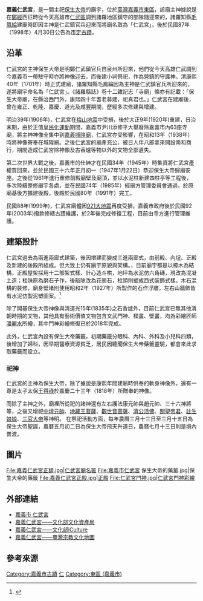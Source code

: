 {{coord|23|28|53.4|N|120|27|2.6|E|display=title}}
{{東亞廟宇
| name = 嘉義仁武宮
| img = File:2022年的嘉義仁武宮.jpg
| img_capt = 仁武宮三川殿
| image_width = 270px
| location = {{ROC-TWN}}<br/>[[嘉義市|嘉義市]][[東區_(嘉義市)|東區]]北榮街54號
| god =保生大帝
| type = 市定古蹟
| struct = 
| open_year = 1701年（[[清聖祖|清聖祖]][[康熙|康熙]]40年）肇建
| cere_date = 農曆3月13日至15日（保生大帝聖誕）
|}}
{{tw monument
|name=嘉義仁武宮
|formername=
|image=Chiayi Jen-Wu Temple (Taiwan) 01.jpg
|imagename=
|othername=
|formalname=
|level= 市定古蹟
|class= 寺廟
|time={{QIN}}康熙四十年（1701年）
|material= 
|location= {{TWN}}[[嘉義市|嘉義市]][[東區_(嘉義市)|東區]]北榮街54號
|open=每日06:00–21:00
|cost=
|website= 
|reg_url=https://nchdb.boch.gov.tw/assets/advanceSearch/monument/19980430000001
|telephone=05-227-6283
}}
'''嘉義仁武宮'''，是一間主祀[[保生大帝|保生大帝]]的廟宇{{r|文}}，位於[[臺灣|臺灣]][[嘉義市|嘉義市]][[東區_(嘉義市)|東區]]，該廟主神據說是在[[鄭經|鄭經]]西征時從今天高雄市[[仁武區|仁武區]]調到諸羅地區鎮守的部隊隨迎來的，諸羅知縣[[毛鳳綸|毛鳳綸]]建廟時即因主神是仁武鎮官兵迎來而將廟名取為「仁武宮」{{r|諸}}。後於民國87年（1998年）4月30日公告為[[嘉義市文化資產|市定古蹟]]。

== 沿革 ==
仁武宮的主神保生大帝是明鄭仁武鎮官兵自泉州所迎來，他們從今天高雄仁武調到今嘉義市一帶駐守時亦將神像迎去，而後建小祠祭祀，作為營鎮的守護神{{r|諸}}。清康熙40年（1701年）時正式建廟，諸羅知縣毛鳳綸因為主神是仁武鎮官兵所迎來的，遂將廟宇命名為「仁武宮」{{r|諸}}。《諸羅縣誌》卷十二雜記志「寺廟」條亦有記載：「保生大帝廟，在縣治西門外，康熙四十年耆老募建，祀真君也。」仁武宮在建廟後，曾在雍正、乾隆、嘉慶、道光及咸豐期間，歷經多次修建與增建。

明治39年(1906年)，仁武宮在[[1906年梅山地震|梅山地震]]中受損，後於大正9年(1920年)重建，日治末期，由於正值[[皇民化運動|皇民化運動]]期間，嘉義市尹川添修平大舉廢除嘉義市內63座寺廟，將主神神像全集中到[[嘉義城隍廟|嘉義城隍廟]]，仁武宮亦受影響，在昭和13年（1938年）時將神像寄奉在城隍廟{{r|文}}。之後仁武宮的廟產充公，被日人伴八郎拿來開設南和商行，期間造成仁武宮除神像及古香爐等物以外的文物全部遺失{{r|文}}。

第二次世界大戰之後，嘉義市的仕紳才在民國34年（1945年）時集資將仁武宮產權買回來，並於民國三十六年正月初一（1947年1月22日）恭迎保生大帝歸廟安座{{r|嘉}}。之後從1961年進行重修前殿廟壁及廟頂，並以水泥柱新建四柱亭等工程後，多次陸續整修廟宇各處{{r|嘉}}，並在民國74年（1985年）經廟方管理委員會通過，於原廟基後方擴建後殿，後殿於民國80年（1991年）完工。

民國88年(1999年)，仁武宮廟體因[[921大地震|921大地震]]再度受損，嘉義市政府後於民國92年(2003年)撥款修繕古蹟維護，於2年後完成修復工程，目前由寺方進行管理維護。
== 建築設計 ==
仁武宮過去為兩進兩廊式建築，後因增建而變成三進兩廊式，由前殿、內埕、正殿及新建的後殿所組成。但大致上仍有廟宇原貌與架構。{{r|諸}}，目前廟宇都是以樟木為結構，正殿屋架採用十二部架式樣、計心造斗栱，地坪為水泥仿六角磚，現改為混凝土造；柱珠原為磨石子作，後敲除改為花崗石，柱頭則塑成西式裝飾式樣。木石混構的裝修，廟身壁堵則使用昭和2年（1927年）所製作的石作浮雕，左右山牆飾皆有水泥仿製泥塑圖案。<ref>{{Cite book|title=《嘉義市市定古蹟嘉義仁武宮調查研究》|last=楊|first=仁江|publisher=嘉義市政府|year=2000|isbn=|location=嘉義市|language=zh-tw}}</ref>



除了開基保生大帝神像與清道光15年(1835年)之石香爐外，目前仁武宮已無其他清朝時期的文物，其他具有藝術價值文物包含文武門神、樑畫、壁畫，均為彩繪匠師[[潘麗水|潘麗水]]所繪，其中門神彩繪修復已於2018年完成{{r|嘉}}。

此外，仁武宮內設有保生大帝藥籤，初期藥籤分眼科、內科、外科及小兒科四類，後增加了婦科，因早期醫療資源貧乏，居民因聽聞保生大帝藥籤靈驗，都會來此求取藥籤而設立。
=== 祀神 ===
仁武宮的主神為保生大帝，除了據說是康熙年間建廟時供奉的軟身神像外，還有一尊是太子太保[[王得祿|王得祿]]於嘉慶二十三年（1818年）所贈奉的神像{{r|諸}}。

而除了主神之外，廟裡所從祀的諸神還有左右護法康元帥與趙元帥、三十六神將等，之後又增祀[[中壇元帥|中壇元帥]]、[[地藏王菩薩|地藏王菩薩]]、[[觀世音菩薩|觀世音菩薩]]、[[濟公活佛|濟公活佛]]、[[關聖帝君|關聖帝君]]、[[註生娘娘|註生娘娘]]、[[三官大帝|三官大帝]]等神明{{r|諸}}。
在祭祀活動方面，每年農曆三月十三日至三月十五日為保生大帝聖誕，農曆五月初二日為保生大帝飛天升道日，農曆七月十三日則是境內普渡。

== 圖片 ==
<gallery mode="packed" heights="180">
File:嘉義仁武宮正額.jpg|仁武宮廟名匾
File:嘉義市仁武宮 保生大帝的藥籤.jpg|保生大帝的藥籤
File:嘉義仁武宮正殿.jpg|正殿
File:仁武宮門神.jpg|仁武宮門神彩繪
</gallery>
== 外部連結==
*[https://www.facebook.com/%E5%98%89%E7%BE%A9%E5%B8%82-%E4%BB%81%E6%AD%A6%E5%AE%AE-1670092196632948/?ref=page_internal 嘉義市 仁武宮]
*[https://nchdb.boch.gov.tw/assets/advanceSearch/monument/19980430000001 嘉義仁武宮——文化部文化資產局] {{Wayback|url=https://nchdb.boch.gov.tw/assets/advanceSearch/monument/19980430000001 |date=20190502152743 }} 
*[https://cloud.culture.tw/frontsite/inquiry/emapInquiryAction.do?method=showEmapDetail&indexId=44576 嘉義仁武宮——文化部iCulture] {{Wayback|url=https://cloud.culture.tw/frontsite/inquiry/emapInquiryAction.do?method=showEmapDetail&indexId=44576 |date=20220403080026 }} 
*[https://www.taiwangods.com/html/cultural/3_0011.aspx?i=149 嘉義仁武宮——臺灣宗教文化地圖] {{Wayback|url=https://www.taiwangods.com/html/cultural/3_0011.aspx?i=149 |date=20220403080031 }}

== 參考來源 ==
{{portal bar|台灣|歷史|道教|建築|border=no}}
{{reflist|refs=
<ref name="文">{{cite web |url=https://nchdb.boch.gov.tw/assets/advanceSearch/monument/19980430000001 |title=嘉義仁武宮 |publisher=文化部文化資產局 |accessdate= |archive-date=2019-05-02 |archive-url=https://web.archive.org/web/20190502152743/https://nchdb.boch.gov.tw/assets/advanceSearch/monument/19980430000001 |dead-url=no }}</ref>
<ref name="諸">{{cite book|author=蔡榮順（撰文）|title=《諸羅身影－嘉義市古蹟與歷史建築影像集》 |year=2005 |publisher=嘉義市文化局 |location=嘉義市 |isbn=986-00-1484-1 |pages=28頁 }}</ref>
<ref name="嘉">{{Cite web |url=https://nchdb.boch.gov.tw/assets/advanceSearch/monument/19980430000001 |title=文化部文化資產局——嘉義仁武宮 |accessdate=2019-01-21 |archive-date=2019-05-02 |archive-url=https://web.archive.org/web/20190502152743/https://nchdb.boch.gov.tw/assets/advanceSearch/monument/19980430000001 |dead-url=no }}</ref>
}}

{{Commonscat|Chiayi Jen Wu Temple}}
{{嘉義市文化資產}}
{{台灣三級古蹟}}
[[Category:嘉義市古蹟|Category:嘉義市古蹟]]
[[Category:嘉義市保生大帝廟|仁]]
[[Category:東區_(嘉義市)|Category:東區 (嘉義市)]]